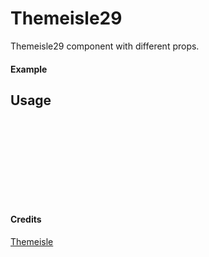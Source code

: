 
<Meta of={Themeisle29} title="Themeisle/Themeisle29" />

# Themeisle29

Themeisle29 component with different props.

#### Example

<Canvas of={Themeisle29.Primary} />

## Usage

```ts
import { Themeisle29 } from "yadl-ui";

const Example = () => {
  return (
      <Themeisle29 />
  );
};

export default Example;
```

#### Credits
[Themeisle](https://themeisle.com/illustrations)
